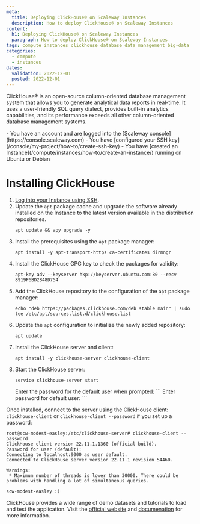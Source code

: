 ```yaml
---
meta:
  title: Deploying ClickHouse® on Scaleway Instances
  description: How to deploy ClickHouse® on Scaleway Instances
content:
  h1: Deploying ClickHouse® on Scaleway Instances
  paragraph: How to deploy ClickHouse® on Scaleway Instances
tags: compute instances clickhouse database data management big-data
categories:
  - compute
  - instances
dates:
  validation: 2022-12-01
  posted: 2022-12-01
---
```


ClickHouse® is an open-source column-oriented database management system that allows you to generate analytical data reports in real-time. It uses a user-friendly SQL query dialect, provides built-in analytics capabilities, and its performance exceeds all other column-oriented database management systems.

<Message type = "requirement">
  - You have an account and are logged into the [Scaleway console](https://console.scaleway.com)
  - You have [configured your SSH key](/console/my-project/how-to/create-ssh-key)
  - You have [created an Instance](/compute/instances/how-to/create-an-instance/) running on Ubuntu or Debian
</Message>

# Installing ClickHouse

1. [Log into your Instance using SSH](/compute/instances/how-to/connect-to-instance/). 
2. Update the `apt` package cache and upgrade the software already installed on the Instance to the latest version available in the distribution repositories.
    ```
    apt update && apy upgrade -y
    ```
3. Install the prerequisites using the `apt` package manager: 
    ```
    apt install -y apt-transport-https ca-certificates dirmngr
    ```
4. Install the ClickHouse GPG key to check the packages for validity:
    ```
    apt-key adv --keyserver hkp://keyserver.ubuntu.com:80 --recv 8919F6BD2B48D754
    ```
5. Add the ClickHouse repository to the configuration of the `apt` package manager: 
    ```
    echo "deb https://packages.clickhouse.com/deb stable main" | sudo tee /etc/apt/sources.list.d/clickhouse.list
    ```
6. Update the `apt` configuration to initialize the newly added repository: 
    ```
    apt update
    ```
7. Install the ClickHouse server and client:
    ```
    apt install -y clickhouse-server clickhouse-client
    ```
8. Start the ClickHouse server: 
    ```
    service clickhouse-server start
    ```
    <Message type="note">
        Enter the password for the default user when prompted: 
        ```
        Enter password for default user:
        ```
    </Message>

Once installed, connect to the server using the ClickHouse client: `clickhouse-client` or `clickhouse-client --password` if you set up a password:

```
root@scw-modest-easley:/etc/clickhouse-server# clickhouse-client --password
ClickHouse client version 22.11.1.1360 (official build).
Password for user (default):
Connecting to localhost:9000 as user default.
Connected to ClickHouse server version 22.11.1 revision 54460.

Warnings:
 * Maximum number of threads is lower than 30000. There could be problems with handling a lot of simultaneous queries.

scw-modest-easley :)
```

ClickHouse provides a wide range of demo datasets and tutorials to load and test the application. Visit the [official website](https://clickhouse.com/docs/en/getting-started/example-datasets/) and [documenation](https://clickhouse.com/docs/en/home/) for more information. 